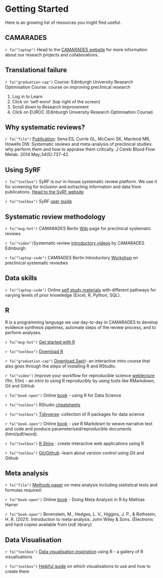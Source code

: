 # Getting Started
Here is an growing list of resources you might find useful.

## CAMARADES 

 `r fa("laptop")` Head to the [CAMARADES website](https://www.ed.ac.uk/clinical-brain-sciences/research/camarades/about-camarades) for more information about our reseach projects and collaborations.

## Translational failure 

 `r fa("graduation-cap")` Course: Edinburgh University Research Optimisation Course: course on improving preclinical research 

1. Log in to Learn 
2. Click on ‘self-enrol’ (top right of the screen)
3. Scroll down to Research Improvement 
4. Click on EUROC (Edinburgh University Research Optimisation Course)

## Why systematic reviews?

 `r fa("file")` [Publication](https://pubmed.ncbi.nlm.nih.gov/24549183/): Sena ES, Currie GL, McCann SK, Macleod MR, Howells DW. Systematic reviews and meta-analysis of preclinical studies: why perform them and how to appraise them critically. J Cereb Blood Flow Metab. 2014 May;34(5):737-42.

## Using SyRF

 `r fa("toolbox")` SyRF is our in-house systematic review platform. We use it for screening for inclusion and extracting information and data from publications. [Head to the SyRF website](syrf.org.uk) 

 `r fa("toolbox")` SyRF [user guide](https://assets.syrf.org.uk/guides/SyRF_User_Guide.pdf)

 
## Systematic review methodology
 `r fa("mug-hot")` CAMARADES Berlin [Wiki](http://camarades.de/ - wiki for preclinical SRs) page for  preclinical systematic reviews

 `r fa("video")`Systematic review [introductory videos](https://www.ed.ac.uk/clinical-brain-sciences/research/camarades/tools-resources/sr-animal-studies) by CAMARADES Edinburgh

 `r fa("laptop-code")` CAMRADES Berlin Introductory [Workshop](https://osf.io/4zqhe) on preclinical systematic reviedws


## Data skills 

 `r fa("laptop-code")` Online [self study materials](https://www.ed.ac.uk/information-services/help-consultancy/is-skills/programmes-courses-and-toolkits/development-programmes/data-skills) with different pathways for varying levels of prior knowledge (Excel, R, Python, SQL).

 
## R 

R is a programming language we use day-to-day in CAMARADES to develop evidence synthesis pipelines, automate steps of the review process, and to perform analyses. 

 `r fa("mug-hot")` [Get started with R](https://rstudio-education.github.io/hopr/starting.html)

 `r fa("toolbox")` [Download R](https://www.rstudio.com/products/rstudio/download/#download)

 `r fa("graduation-cap")` [Download Swirl](https://swirlstats.com/students.html)- an interactive intro course that also goes through the steps of installing R and RStudio. 

 `r fa("video")` Improve your workflow for reproducible science [weblecture](https://www.youtube.com/watch?v=JA-vLsN-sic) (1hr, 51m) - an intro to using R reproducibly by using tools like RMarkdown, Git and GitHub 

 `r fa("book-open")` Online [book](https://r4ds.had.co.nz/) - using R for Data Science
 
 `r fa("toolbox")` RStudio [cheatsheets](https://www.rstudio.com/resources/cheatsheets/)

 `r fa("toolbox")` [Tidyverse](https://www.tidyverse.org/): collection of R packages for data science  
 
 `r fa("book-open")` Online [book](https://bookdown.org/yihui/rmarkdown/) - use R Markdown to weave narrative text and code and produce parameterised/reproducible documents (html/pdf/word).

 `r fa("toolbox")` [R Shiny](https://mastering-shiny.org/) : create interactive web applications using R  

 `r fa("toolbox")` [Git/Github](https://happygitwithr.com/) -learn about version control using Git and Github

## Meta analysis 

 `r fa("file")` [Methods paper](https://www.sciencedirect.com/science/article/pii/S016502701300321X?via%3Dihub#eq0005) on meta analysis including statistical tests and formulas required: 

 `r fa("book-open")` Online [book](https://bookdown.org/MathiasHarrer/Doing_Meta_Analysis_in_R/) - Doing Meta Analysis in R by Mathias Harrer

 `r fa("book-open")` Borenstein, M., Hedges, L. V., Higgins, J. P., & Rothstein, H. R. (2021). Introduction to meta-analysis. John Wiley & Sons. (Electronic and hard copies available from UoE library) 

## Data Visualisation 

 `r fa("toolbox")` [Data visualisation inspiration](https://r-graph-gallery.com/index.html) using R - a gallery of R visualisations

 `r fa("toolbox")` [Helpful guide](https://www.data-to-viz.com/) on which visualisations to use and how to create them

 
